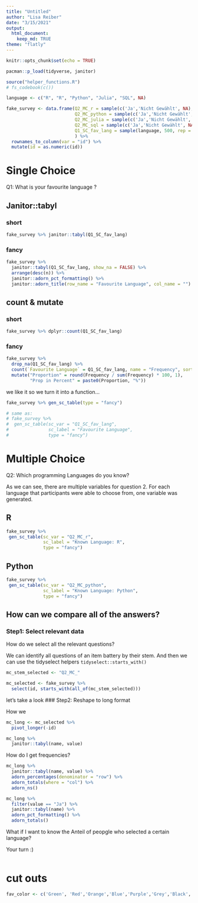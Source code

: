 ```yaml
---
title: "Untitled"
author: "Lisa Reiber"
date: "3/15/2021"
output:
  html_document:
    keep_md: TRUE
theme: "flatly"
---
```


```r
knitr::opts_chunk$set(echo = TRUE)
```

```r
pacman::p_load(tidyverse, janitor)

source("helper_functions.R")
# fs_codebook(c())
```

```r
language <- c("R", "R", "Python", "Julia", "SQL", NA)

fake_survey <- data.frame(Q2_MC_r = sample(c('Ja','Nicht Gewählt', NA), 500, rep = TRUE),
                          Q2_MC_python = sample(c('Ja','Nicht Gewählt', NA), 500, rep = TRUE), 
                          Q2_MC_julia = sample(c('Ja','Nicht Gewählt', NA), 500, rep = TRUE), 
                          Q2_MC_sql = sample(c('Ja','Nicht Gewählt', NA), 500, rep = TRUE), 
                          Q1_SC_fav_lang = sample(language, 500, rep = TRUE)
                          ) %>% 
  rownames_to_column(var = "id") %>% 
  mutate(id = as.numeric(id))

```

# Single Choice

Q1: What is your favourite language ?

## Janitor::tabyl

### short
```r
fake_survey %>% janitor::tabyl(Q1_SC_fav_lang) 
```

### fancy
```r
fake_survey %>% 
  janitor::tabyl(Q1_SC_fav_lang, show_na = FALSE) %>% 
  arrange(desc(n)) %>% 
  janitor::adorn_pct_formatting() %>% 
  janitor::adorn_title(row_name = "Favourite Language", col_name = "")
```

## count & mutate

### short
```r
fake_survey %>% dplyr::count(Q1_SC_fav_lang) 
```

### fancy
```r
fake_survey %>% 
  drop_na(Q1_SC_fav_lang) %>% 
  count(`Favourite Language` = Q1_SC_fav_lang, name = "Frequency", sort = TRUE) %>% 
  mutate("Proportion" = round(Frequency / sum(Frequency) * 100, 1),
         "Prop in Percent" = paste0(Proportion, "%"))
```

we like it so we turn it into a function...

```r
fake_survey %>% gen_sc_table(type = "fancy")

# same as:
# fake_survey %>% 
#  gen_sc_table(sc_var = "Q1_SC_fav_lang", 
#               sc_label = "Favourite Language", 
#               type = "fancy")
```

# Multiple Choice

Q2: Which programming Languages do you know?

As we can see, there are multiple variables for question 2. For each language that participants were able to choose from, one variable was generated.

## R
```r
fake_survey %>% 
 gen_sc_table(sc_var = "Q2_MC_r", 
              sc_label = "Known Language: R", 
              type = "fancy")
```
## Python

```r
fake_survey %>% 
 gen_sc_table(sc_var = "Q2_MC_python", 
              sc_label = "Known Language: Python", 
              type = "fancy")
```

## How can we compare all of the answers?

### Step1: Select relevant data

How do we select all the relevant questions?

We can identify all questions of an item battery by their stem. And then we can use the tidyselect helpers `tidyselect::starts_with()`

```r
mc_stem_selected <- "Q2_MC_"
```

```r
mc_selected <- fake_survey %>% 
  select(id, starts_with(all_of(mc_stem_selected))) 
```

let's take a look
### Step2: Reshape to long format

How we 
```r
mc_long <- mc_selected %>% 
  pivot_longer(-id)
```
```r
mc_long %>% 
  janitor::tabyl(name, value)
```

How do I get frequencies?

```r
mc_long %>% 
  janitor::tabyl(name, value) %>% 
  adorn_percentages(denominator = "row") %>% 
  adorn_totals(where = "col") %>% 
  adorn_ns()
```

```r
mc_long %>%
  filter(value == "Ja") %>% 
  janitor::tabyl(name) %>% 
  adorn_pct_formatting() %>% 
  adorn_totals()
```

What if I want to know the Anteil of peopgle who selected a certain language? 

Your turn :)
```r

```


# cut outs
```r
fav_color <- c('Green', 'Red','Orange','Blue','Purple','Grey','Black','Yellow','White','Lavender')
```
